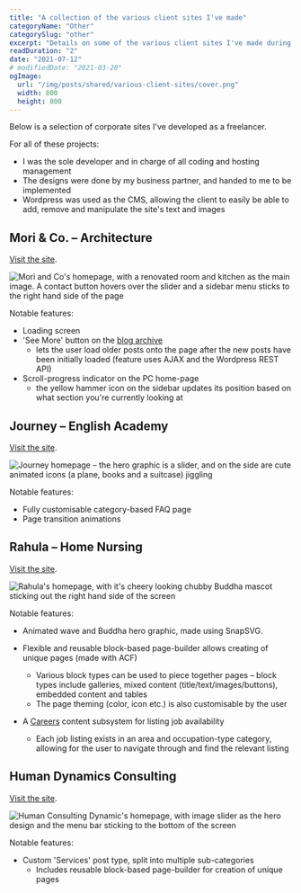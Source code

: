 ```yaml
---
title: "A collection of the various client sites I've made"
categoryName: "Other"
categorySlug: "other"
excerpt: "Details on some of the various client sites I've made during my time freelancing. This article includes some of the details about those sites, like links, screenshots and features included."
readDuration: "2"
date: "2021-07-12"
# modifiedDate: "2021-03-20"
ogImage:
  url: "/img/posts/shared/various-client-sites/cover.png"
  width: 800
  height: 800
---
```


Below is a selection of corporate sites I've developed as a freelancer.

For all of these projects:

- I was the sole developer and in charge of all coding and hosting management
- The designs were done by my business partner, and handed to me to be implemented
- Wordpress was used as the CMS, allowing the client to easily be able to add, remove and manipulate the site's text and images

## Mori & Co. – Architecture

[Visit the site](https://mori-and-co.jp/).

![Mori and Co's homepage, with a renovated room and kitchen as the main image. A contact button hovers over the slider and a sidebar menu sticks to the right hand side of the page](https://mori-and-co.jp/wp-content/uploads/2021/07/og-image2.jpg)

Notable features:

- Loading screen
- 'See More' button on the [blog archive](https://mori-and-co.jp/blog/)
  - lets the user load older posts onto the page after the new posts have been initially loaded (feature uses AJAX and the Wordpress REST API)
- Scroll-progress indicator on the PC home-page
  - the yellow hammer icon on the sidebar updates its position based on what section you're currently looking at

## Journey – English Academy

[Visit the site](https://journey-academy.jp/).

![Journey homepage – the hero graphic is a slider, and on the side are cute animated icons (a plane, books and a suitcase) jiggling](https://journey-academy.jp/wp-content/uploads/2021/04/og-image.jpg)

Notable features:

- Fully customisable category-based FAQ page
- Page transition animations

## Rahula – Home Nursing

[Visit the site](https://rahula.co.jp/).

![Rahula's homepage, with it's cheery looking chubby Buddha mascot sticking out the right hand side of the screen](https://rahula.co.jp/wp-content/uploads/2021/04/rahula-og.jpg)

Notable features:

- Animated wave and Buddha hero graphic, made using SnapSVG.
- Flexible and reusable block-based page-builder allows creating of unique pages (made with ACF)

  - Various block types can be used to piece together pages – block types include galleries, mixed content (title/text/images/buttons), embedded content and tables
  - The page theming (color, icon etc.) is also customisable by the user

- A [Careers](https://rahula.co.jp/careers/) content subsystem for listing job availability
  - Each job listing exists in an area and occupation-type category, allowing for the user to navigate through and find the relevant listing

## Human Dynamics Consulting

[Visit the site](https://hdc.jp/).

![Human Consulting Dynamic's homepage, with image slider as the hero design and the menu bar sticking to the bottom of the screen](https://hdc.jp/wp-content/uploads/2021/07/hdc-og-image.jpg)

Notable features:

- Custom 'Services' post type, split into multiple sub-categories
  - Includes reusable block-based page-builder for creation of unique pages
